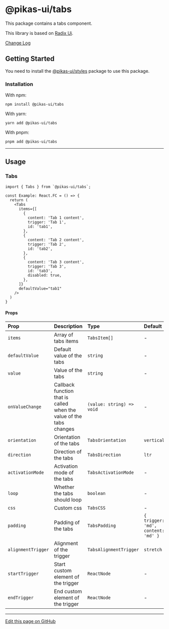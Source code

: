 

<NextSeo title="Tabs" />

# @pikas-ui/tabs

This package contains a tabs component.

This library is based on [Radix Ui](https://www.radix-ui.com/).

<a href="https://github.com/Achaak/pikas/blob/main/packages/ui/tabs/CHANGELOG.md">
  Change Log
</a>

## Getting Started

You need to install the <a href={stylesLink}>@pikas-ui/styles</a> package to use this package.

### Installation

With npm:

```
npm install @pikas-ui/tabs
```

With yarn:

```
yarn add @pikas-ui/tabs
```

With pnpm:

```
pnpm add @pikas-ui/tabs
```

---

## Usage

### Tabs

<TabsExample />

```tsx
import { Tabs } from `@pikas-ui/tabs`;

const Example: React.FC = () => {
  return (
    <Tabs
      items={[
        {
          content: 'Tab 1 content',
          trigger: 'Tab 1',
          id: 'tab1',
        },
        {
          content: 'Tab 2 content',
          trigger: 'Tab 2',
          id: 'tab2',
        },
        {
          content: 'Tab 3 content',
          trigger: 'Tab 3',
          id: 'tab3',
          disabled: true,
        },
      ]}
      defaultValue="tab1"
    />
  )
}
```

#### Props

| Prop               | Description                                                         | Type                      | Default                            |
| :----------------- | :------------------------------------------------------------------ | :------------------------ | :--------------------------------- |
| `items`            | Array of tabs items                                                 | `TabsItem[]`              | -                                  |
| `defaultValue`     | Default value of the tabs                                           | `string`                  | -                                  |
| `value`            | Value of the tabs                                                   | `string`                  | -                                  |
| `onValueChange`    | Callback function that is called when the value of the tabs changes | `(value: string) => void` | -                                  |
| `orientation`      | Orientation of the tabs                                             | `TabsOrientation`         | `vertical`                         |
| `direction`        | Direction of the tabs                                               | `TabsDirection`           | `ltr`                              |
| `activationMode`   | Activation mode of the tabs                                         | `TabsActivationMode`      | -                                  |
| `loop`             | Whether the tabs should loop                                        | `boolean`                 | -                                  |
| `css`              | Custom css                                                          | `TabsCSS`                 | -                                  |
| `padding`          | Padding of the tabs                                                 | `TabsPadding`             | `{ trigger: 'md', content: 'md' }` |
| `alignmentTrigger` | Alignment of the trigger                                            | `TabsAlignmentTrigger`    | `stretch`                          |
| `startTrigger`     | Start custom element of the trigger                                 | `ReactNode`               | -                                  |
| `endTrigger`       | End custom element of the trigger                                   | `ReactNode`               | -                                  |

---

[Edit this page on GitHub](https://github.com/Achaak/pikas/blob/main/apps/docs-ui/pages/components/tabs.mdx)
